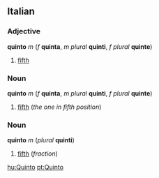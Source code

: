 ==Italian==
===Adjective===
'''quinto''' ''m'' (''f'' '''quinta''', ''m plural'' '''quinti''', ''f plural'' '''quinte''')

#[[fifth]]

===Noun===
'''quinto''' ''m'' (''f'' '''quinta''', ''m plural'' '''quinti''', ''f plural'' '''quinte''')

#[[fifth]] (''the one in fifth position'')

===Noun===
'''quinto''' ''m'' (''plural'' '''quinti''')

#[[fifth]] (''fraction'')

[[hu:Quinto]]
[[pt:Quinto]]